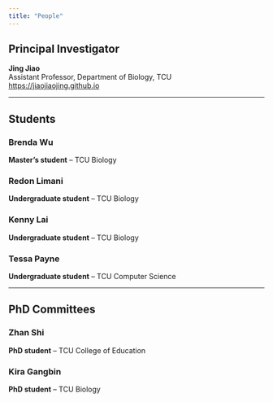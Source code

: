 ```yaml
---
title: "People"
---
```


## Principal Investigator

**Jing Jiao**  
Assistant Professor, Department of Biology, TCU  
[https://jiaojiaojing.github.io](https://jiaojiaojing.github.io)

---

## Students

### Brenda Wu  
**Master's student** – TCU Biology

### Redon Limani  
**Undergraduate student** – TCU Biology

### Kenny Lai  
**Undergraduate student** – TCU Biology

### Tessa Payne  
**Undergraduate student** – TCU Computer Science

---

## PhD Committees

### Zhan Shi  
**PhD student** – TCU College of Education

### Kira Gangbin  
**PhD student** – TCU Biology
